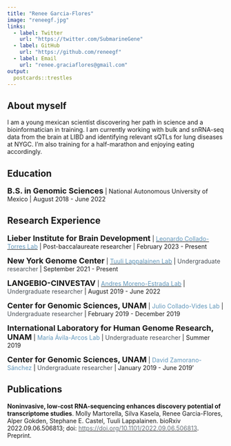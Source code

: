 ```yaml
---
title: "Renee Garcia-Flores"
image: "reneegf.jpg"
links:
  - label: Twitter
    url: "https://twitter.com/SubmarineGene"
  - label: GitHub
    url: "https://github.com/reneegf"
  - label: Email
    url: "renee.graciaflores@gmail.com"
output:
  postcards::trestles
---
```

 
## About myself

I am a young mexican scientist discovering her path in science and a bioinformatician in training. I am currently working with bulk and snRNA-seq data from the brain at LIBD and identifying relevant sQTLs for lung diseases at NYGC. I'm also training for a half-marathon and enjoying eating accordingly. 

## Education

<font size="4">**B.S. in Genomic Sciences**</font> | National Autonomous University of Mexico | August 2018 - June 2022

## Research Experience

<font size="4">**Lieber Institute for Brain Development**</font> | <a href="http://lcolladotor.github.io"><span style="color:  #6096ba;"> Leonardo Collado-Torres Lab</span></a> | Post-baccalaureate researcher |  February 2023 - Present

<font size="4">**New York Genome Center**</font> | <a href="https://tllab.org/"><span style="color:  #6096ba;"> Tuuli Lappalainen Lab</span></a> | <span style="color:  #495057;">Undergraduate researcher</span></a> | September 2021 - Present

<font size="4">**LANGEBIO-CINVESTAV**</font> | <a href="http://www.morenolab.org/"><span style="color:  #6096ba;"> Andres Moreno-Estrada Lab</span></a> | <span style="color:  #495057;">Undergraduate researcher</span></a> | August 2019 - June 2022

<font size="4">**Center for Genomic Sciences, UNAM**</font> | <span style="color:  #6096ba;">Julio Collado-Vides Lab</span></a> | <span style="color:  #495057;">Undergraduate researcher</span></a> | February 2019 - December 2019

<font size="4">**International Laboratory for Human Genome Research, UNAM**</font> | <span style="color:  #6096ba;">María Ávila-Arcos Lab</span></a> | <span style="color:  #495057;">Undergraduate researcher</span></a> | Summer 2019

<font size="4">**Center for Genomic Sciences, UNAM**</font> | <span style="color:  #6096ba;">David Zamorano-Sánchez</span></a> | <span style="color:  #495057;">Undergraduate researcher</span></a> | January 2019 - June 2019'

## Publications
**Noninvasive, low-cost RNA-sequencing enhances discovery potential of transcriptome studies**. Molly Martorella, Silva Kasela, Renee Garcia-Flores, Alper Gokden, Stephane E. Castel, Tuuli Lappalainen. bioRxiv 2022.09.06.506813; doi: <a href="https://doi.org/10.1101/2022.09.06.506813"><span style="color:  #6c757d;"> https://doi.org/10.1101/2022.09.06.506813</span></a>. Preprint.
